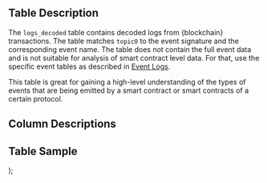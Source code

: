   <div>
    <h2>Table Description</h2>
    <p>
      The <code>logs_decoded</code> table contains decoded logs from {blockchain} transactions. The table matches <code>topic0</code> to the event signature and the corresponding event name. The table does not contain the full event data and is not suitable for analysis of smart contract level data. For that, use the specific event tables as described in <a href={`/data-catalog/evm/${blockchain}/decoded/event-logs`}>Event Logs</a>.
    </p>
    <p>
      This table is great for gaining a high-level understanding of the types of events that are being emitted by a smart contract or smart contracts of a certain protocol.
    </p>
    <h2>Column Descriptions</h2>
    <ColumnDescriptions tableSchema={blockchain} tableName="logs_decoded" />
    <h2>Table Sample</h2>
    <TableSample tableSchema={blockchain} tableName="logs_decoded" />
  </div>
);
